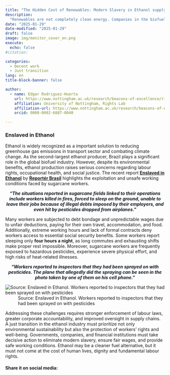 ```yaml
---
title: "The Hidden Cost of Renewables: Modern Slavery in Ethanol supply chain"
description: 
  "Renewables are not completely clean energy. Companies in the biofuel supply chain are on the “dirty list” using slave labor or conditions analogous to slavery"
date: "2025-01-29"
date-modified: "2025-01-29"
draft: false
image: img/monitor_cover_en.png
execute:
  echo: false
#citation:

categories:
  - Decent work
  - Just transition
lang: en
title-block-banner: false

author:
  - name: Edgar Rodriguez-Huerta
    url: https://www.nottingham.ac.uk/research/beacons-of-excellence/rights-lab/our-team/edgar-rodríguez-huerta/index.aspx
    affiliation: University of Nottingham, Rights Lab
    affiliation-url: https://www.nottingham.ac.uk/research/beacons-of-excellence/rights-lab/index.aspx
    orcid: 0000-0002-6887-0040

---
```


### Enslaved in Ethanol

Ethanol is widely recognized as a important solution to reducing greenhouse gas emissions in transport sector and combating climate change. As the second-largest ethanol producer, Brazil plays a significant role in the global biofuel industry. However, despite its environmental benefits, ethanol production raises serious concerns regarding labour rights, occupational health, and social justice. The recent report [**Enslaved in Ethanol**](https://reporterbrasil.org.br/wp-content/uploads/2024/12/Monitor_Ethanol_EN.pdf) by [**Reportér Brasil**](https://reporterbrasil.org.br) highlights the exploitation and unsafe working conditions faced by sugarcane workers.


::: {.centered}
***"The situations reported in sugarcane fields  linked to their operations include workers killed  in fires, forced to sleep on the ground, unable to  leave their jobs because of illegal debts imposed  by their employers, and even hit by pesticides  dropped from airplanes."***
:::


Many workers are subjected to debt bondage and unpredictable wages due to unfair deductions, paying for their own travel, accommodation, and food. Additionally, extreme working hours and lack of formal contracts deny workers access to essential social security benefits. Some workers report sleeping only **four hours a night**, as long commutes and exhausting shifts make proper rest impossible. Moreover, sugarcane workers are frequently exposed to hazardous pesticides, experience severe physical effort, and high risks of heat-related illnesses.


::: {.centered}
***"Workers reported to inspectors that they had been sprayed on with pesticides. The plane that allegedly did the spraying can be seen in the photo taken by one of them on his cell phone."***
:::

![](img/pesticides.png "Source: Enslaved in Ethanol. Workers reported to inspectors that they had been sprayed on with pesticides")
: Source: Enslaved in Ethanol. Workers reported to inspectors that they had been sprayed on with pesticides


Addressing these challenges requires stronger enforcement of labour laws, greater corporate accountability, and improved oversight in supply chains. A just transition in the ethanol industry must prioritize not only environmental sustainability but also the protection of workers' rights and well-being. Governments, companies, and financial institutions must take decisive action to eliminate modern slavery, ensure fair wages, and provide safe working conditions. Ethanol may be a cleaner fuel alternative, but it must not come at the cost of human lives, dignity and fundamental labour rights.


<style>
.centered {
    text-align: center;
    color: #121920;
}
</style>

#### Share it on social media:

```{=html}
<!-- AddToAny BEGIN -->
<div class="a2a_kit a2a_kit_size_32 a2a_default_style" data-a2a-icon-color="#FFDC02,black">

<a class="a2a_button_email a2a_counter"></a>
<a class="a2a_button_copy_link a2a_counter"></a>
<a class="a2a_button_linkedin a2a_counter"></a>
<a class="a2a_button_facebook a2a_counter"></a>
<a class="a2a_button_bluesky a2a_counter"></a>
<a class="a2a_button_x a2a_counter"></a>
<a class="a2a_button_threads a2a_counter"></a>
<a class="a2a_button_mastodon a2a_counter"></a>
<a class="a2a_button_whatsapp a2a_counter"></a>
<a class="a2a_dd a2a_counter" href="https://www.addtoany.com/share"></a>
</div>
<script async src="https://static.addtoany.com/menu/page.js"></script>
<!-- AddToAny END -->
```

